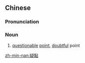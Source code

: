 {{also|疑点}}
==Chinese==
{{zh-forms|s=疑点}}

===Pronunciation===
{{zh-pron
|m=yídiǎn
|cat=n
}}

===Noun===
{{zh-noun}}

# [[questionable]] [[point]], [[doubtful]] point

[[zh-min-nan:疑點]]